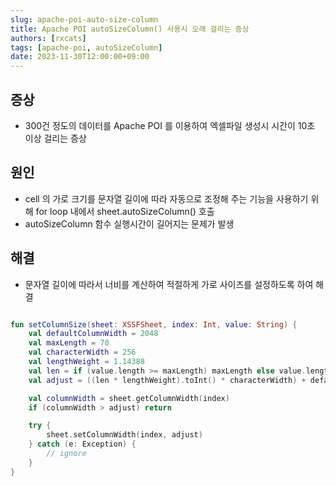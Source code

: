 ```yaml
---
slug: apache-poi-auto-size-column
title: Apache POI autoSizeColumn() 사용시 오래 걸리는 증상
authors: [rxcats]
tags: [apache-poi, autoSizeColumn]
date: 2023-11-30T12:00:00+09:00
---
```


## 증상

- 300건 정도의 데이터를 Apache POI 를 이용하여 엑셀파일 생성시 시간이 10초 이상 걸리는 증상

## 원인

- cell 의 가로 크기를 문자열 길이에 따라 자동으로 조정해 주는 기능을 사용하기 위해 for loop 내에서 sheet.autoSizeColumn() 호출
- autoSizeColumn 함수 실행시간이 길어지는 문제가 발생

## 해결

- 문자열 길이에 따라서 너비를 계산하여 적절하게 가로 사이즈를 설정하도록 하여 해결

```kotlin

fun setColumnSize(sheet: XSSFSheet, index: Int, value: String) {
    val defaultColumnWidth = 2048
    val maxLength = 70
    val characterWidth = 256
    val lengthWeight = 1.14388
    val len = if (value.length >= maxLength) maxLength else value.length
    val adjust = ((len * lengthWeight).toInt() * characterWidth) + defaultColumnWidth

    val columnWidth = sheet.getColumnWidth(index)
    if (columnWidth > adjust) return

    try {
        sheet.setColumnWidth(index, adjust)
    } catch (e: Exception) {
        // ignore
    }
}

```
